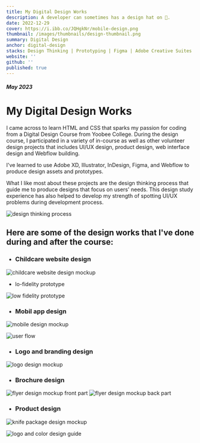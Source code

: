 ```yaml
---
title: My Digital Design Works
description: A developer can sometimes has a design hat on 🎩.
date: 2022-12-29
cover: https://i.ibb.co/JQHgkNr/mobile-design.png
thumbnail: /images/thumbnails/design-thumbnail.png
summary: Digital Design
anchor: digital-design
stacks: Design Thinking | Prototyping | Figma | Adobe Creative Suites | Webflow
website: ''
github: ''
published: true
---
```


##### May 2023

# My Digital Design Works

I came across to learn HTML and CSS that sparks my passion for coding from a Digital Design Course from Yoobee College. During the design course, I participated in a variety of in-course as well as other volunteer design projects that includes UI/UX design, product design, web interface design and Webflow building.

I've learned to use Adobe XD, Illustrator, InDesign, Figma, and Webflow to produce design assets and prototypes.

What I like most about these projects are the design thinking process that guide me to produce designs that focus on users' needs. This design study experience has also helped to develop my strength of spotting UI/UX problems during development process.

<img
    src="https://tech-portfolio-images.s3.ap-southeast-2.amazonaws.com/digital-design-works/design-thinking.png"
    alt="design thinking process"
    className="design-img"
/>

## Here are some of the design works that I've done during and after the course:

-   ### Childcare website design

<img
    src="https://tech-portfolio-images.s3.ap-southeast-2.amazonaws.com/digital-design-works/childcare-web.png"
    alt="childcare website design mockup"
    className="design-img"
/>

-   lo-fidelity prototype

<img
    src="https://tech-portfolio-images.s3.ap-southeast-2.amazonaws.com/digital-design-works/lofi-prototype.png"
    alt="low fidelity prototype"
    className="design-img"
/>

-   ### Mobil app design

<img
    src="https://tech-portfolio-images.s3.ap-southeast-2.amazonaws.com/digital-design-works/mobile-design.png"
    alt="mobile design mockup"
    className="design-img"
/>

<img
    src="https://tech-portfolio-images.s3.ap-southeast-2.amazonaws.com/digital-design-works/flow.png"
    alt="user flow"
    className="design-img"
/>

-   ### Logo and branding design

<img
    src="https://tech-portfolio-images.s3.ap-southeast-2.amazonaws.com/digital-design-works/logo-design.png"
    alt="logo design mockup"
    className="design-img"
/>

-   ### Brochure design

<img
    src="https://tech-portfolio-images.s3.ap-southeast-2.amazonaws.com/digital-design-works/flyer1.png"
    alt="flyer design mockup front part"
    className="design-img"
/>
<img
    src="https://tech-portfolio-images.s3.ap-southeast-2.amazonaws.com/digital-design-works/flyer2.png"
    alt="flyer design mockup back part"
    className="design-img"
/>

-   ### Product design

<img
    src="https://i.ibb.co/TgmqL9g/Screenshot-2024-06-13-at-3-14-32-PM.png"
    alt="knife package design mockup"
    className="design-img"
/>

<img
    src="https://tech-portfolio-images.s3.ap-southeast-2.amazonaws.com/digital-design-works/design-spec.webp"
    alt="logo and color design guide"
    className="design-img"
/>
